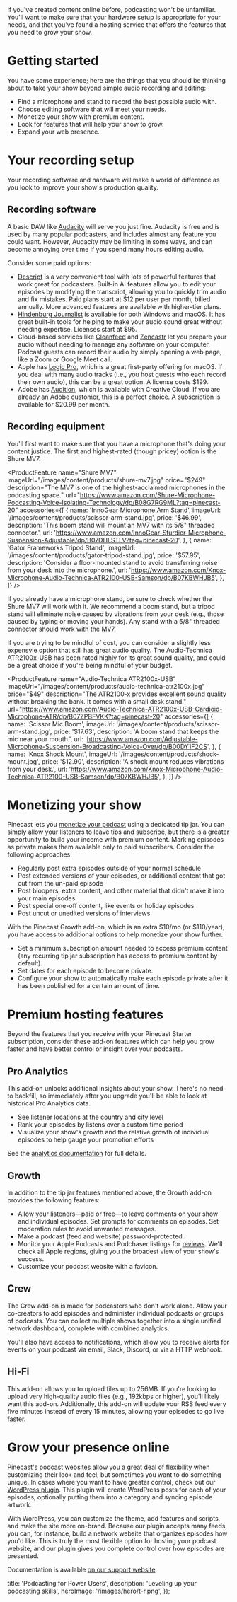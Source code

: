 
<Intro>
  If you've created content online before, podcasting won't be unfamiliar. You'll want to make sure that your hardware setup is appropriate for your needs, and that you've found a hosting service that offers the features that you need to grow your show.
</Intro>

# Getting started

You have some experience; here are the things that you should be thinking about to take your show beyond simple audio recording and editing:

- Find a microphone and stand to record the best possible audio with.
- Choose editing software that will meet your needs.
- Monetize your show with premium content.
- Look for features that will help your show to grow.
- Expand your web presence.

# Your recording setup

Your recording software and hardware will make a world of difference as you look to improve your show's production quality.

## Recording software

A basic DAW like [Audacity](https://www.audacityteam.org/) will serve you just fine. Audacity is free and is used by many popular podcasters, and includes almost any feature you could want. However, Audacity may be limiting in some ways, and can become annoying over time if you spend many hours editing audio.

Consider some paid options:

- [Descript](https://www.descript.com/) is a very convenient tool with lots of powerful features that work great for podcasters. Built-in AI features allow you to edit your episodes by modifying the transcript, allowing you to quickly trim audio and fix mistakes. Paid plans start at $12 per user per month, billed annually. More advanced features are available with higher-tier plans.
- [Hindenburg Journalist](https://hindenburg.com/products/hindenburg-journalist) is available for both Windows and macOS. It has great built-in tools for helping to make your audio sound great without needing expertise. Licenses start at $95.
- Cloud-based services like [Cleanfeed](https://cleanfeed.net/) and [Zencastr](https://zencastr.com/) let you prepare your audio without needing to manage any software on your computer. Podcast guests can record their audio by simply opening a web page, like a Zoom or Google Meet call.
- Apple has [Logic Pro](https://www.apple.com/logic-pro/), which is a great first-party offering for macOS. If you deal with many audio tracks (i.e., you host guests who each record their own audio), this can be a great option. A license costs $199.
- Adobe has [Audition](https://www.adobe.com/products/audition.html), which is available with Creative Cloud. If you are already an Adobe customer, this is a perfect choice. A subscription is available for $20.99 per month.

## Recording equipment

You'll first want to make sure that you have a microphone that's doing your content justice. The first and highest-rated (though pricey) option is the Shure MV7.

<ProductFeature
  name="Shure MV7"
  imageUrl="/images/content/products/shure-mv7.jpg"
  price="$249"
  description="The MV7 is one of the highest-acclaimed microphones in the podcasting space."
  url="https://www.amazon.com/Shure-Microphone-Podcasting-Voice-Isolating-Technology/dp/B08G7RG9ML?tag=pinecast-20"
  accessories={[
    {
      name: 'InnoGear Microphone Arm Stand',
      imageUrl: '/images/content/products/scissor-arm-stand.jpg',
      price: '$46.99',
      description: 'This boom stand will mount an MV7 with its 5/8" threaded connector.',
      url: 'https://www.amazon.com/InnoGear-Sturdier-Microphone-Suspension-Adjustable/dp/B07DHLSTLV?tag=pinecast-20',
    },
    {
      name: 'Gator Frameworks Tripod Stand',
      imageUrl: '/images/content/products/gator-tripod-stand.jpg',
      price: '$57.95',
      description: 'Consider a floor-mounted stand to avoid transferring noise from your desk into the microphone.',
      url: 'https://www.amazon.com/Knox-Microphone-Audio-Technica-ATR2100-USB-Samson/dp/B07KBWHJB5',
    },
  ]}
/>

If you already have a microphone stand, be sure to check whether the Shure MV7 will work with it. We recommend a boom stand, but a tripod stand will eliminate noise caused by vibrations from your desk (e.g., those caused by typing or moving your hands). Any stand with a 5/8" threaded connector should work with the MV7.

If you are trying to be mindful of cost, you can consider a slightly less expensvie option that still has great audio quality. The Audio-Technica ATR2100x-USB has been rated highly for its great sound quality, and could be a great choice if you're being mindful of your budget.

<ProductFeature
  name="Audio-Technica ATR2100x-USB"
  imageUrl="/images/content/products/audio-technica-atr2100x.jpg"
  price="$49"
  description="The ATR2100-x provides excellent sound quality without breaking the bank. It comes with a small desk stand."
  url="https://www.amazon.com/Audio-Technica-ATR2100x-USB-Cardioid-Microphone-ATR/dp/B07ZPBFVKK?tag=pinecast-20"
  accessories={[
    {
      name: 'Scissor Mic Boom',
      imageUrl: '/images/content/products/scissor-arm-stand.jpg',
      price: '$17.63',
      description: 'A boom stand that keeps the mic near your mouth.',
      url: 'https://www.amazon.com/Adjustable-Microphone-Suspension-Broadcasting-Voice-Over/dp/B00DY1F2CS',
    },
    {
      name: 'Knox Shock Mount',
      imageUrl: '/images/content/products/shock-mount.jpg',
      price: '$12.90',
      description: 'A shock mount reduces vibrations from your desk.',
      url: 'https://www.amazon.com/Knox-Microphone-Audio-Technica-ATR2100-USB-Samson/dp/B07KBWHJB5',
    },
  ]}
/>

# Monetizing your show

Pinecast lets you [monetize your podcast](/learn/monetize-your-podcast) using a dedicated tip jar. You can simply allow your listeners to leave tips and subscribe, but there is a greater opportunity to build your income with premium content. Marking episodes as private makes them available only to paid subscribers. Consider the following approaches:

- Regularly post extra episodes outside of your normal schedule
- Post extended versions of your episodes, or additional content that got cut from the un-paid episode
- Post bloopers, extra content, and other material that didn't make it into your main episodes
- Post special one-off content, like events or holiday episodes
- Post uncut or unedited versions of interviews

With the Pinecast Growth add-on, which is an extra $10/mo (or $110/year), you have access to additional options to help monetize your show further.

- Set a minimum subscription amount needed to access premium content (any recurring tip jar subscription has access to premium content by default).
- Set dates for each episode to become private.
- Configure your show to automatically make each episode private after it has been published for a certain amount of time.

# Premium hosting features

Beyond the features that you receive with your Pinecast Starter subscription, consider these add-on features which can help you grow faster and have better control or insight over your podcasts.

## Pro Analytics

This add-on unlocks additional insights about your show. There's no need to backfill, so immediately after you upgrade you'll be able to look at historical Pro Analytics data.

- See listener locations at the country and city level
- Rank your episodes by listens over a custom time period
- Visualize your show's growth and the relative growth of individual episodes to help gauge your promotion efforts

See the [analytics documentation](https://help.pinecast.com/article/158-analytics) for full details.

## Growth

In addition to the tip jar features mentioned above, the Growth add-on provides the following features:

- Allow your listeners—paid or free—to leave comments on your show and individual episodes. Set prompts for comments on episodes. Set moderation rules to avoid unwanted messages.
- Make a podcast (feed and website) password-protected.
- Monitor your Apple Podcasts and Podchaser listings for [reviews](/features/review-monitoring). We'll check all Apple regions, giving you the broadest view of your show's success.
- Customize your podcast website with a favicon.

## Crew
The Crew add-on is made for podcasters who don't work alone. Allow your co-creators to add episodes and administer individual podcasts or groups of podcasts. You can collect multiple shows together into a single unified network dashboard, complete with combined analytics.

You'll also have access to notifications, which allow you to receive alerts for events on your podcast via email, Slack, Discord, or via a HTTP webhook.

## Hi-Fi

This add-on allows you to upload files up to 256MB. If you're looking to upload very high-quality audio files (e.g., 192kbps or higher), you'll likely want this add-on. Additionally, this add-on will update your RSS feed every five minutes instead of every 15 minutes, allowing your episodes to go live faster.

# Grow your presence online

Pinecast's podcast websites allow you a great deal of flexibility when customizing their look and feel, but sometimes you want to do something unique. In cases where you want to have greater control, check out our [WordPress plugin](https://wordpress.org/plugins/pinecast-wp-sync/). This plugin will create WordPress posts for each of your episodes, optionally putting them into a category and syncing episode artwork.

With WordPress, you can customize the theme, add features and scripts, and make the site more on-brand. Because our plugin accepts many feeds, you can, for instance, build a network website that organizes episodes how you'd like. This is truly the most flexible option for hosting your podcast website, and our plugin gives you complete control over how episodes are presented.

Documentation is available [on our support website](https://help.pinecast.com/article/74-pinecast-wordpress-sync-plugin).


  title: 'Podcasting for Power Users',
  description: 'Leveling up your podcasting skills',
  heroImage: '/images/hero/t-r.png',
});
